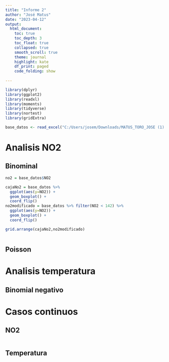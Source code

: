 ```yaml
---
title: "Informe 2"
author: "José Matus"
date: "2023-04-12"
output: 
  html_document:
    toc: true
    toc_depth: 3
    toc_float: true
    collapsed: true
    smooth_scroll: true
    theme: journal
    highlight: kate
    df_print: paged
    code_folding: show
    
---
```

```r
library(dplyr)   
library(ggplot2) 
library(readxl) 
library(moments) 
library(tidyverse)
library(nortest)
library(gridExtra)
```

```r
base_datos <- read_excel("C:/Users/josem/Downloads/MATUS_TORO_JOSE (1).xlsx")

```
# Analisis NO2
## Binominal
```r
no2 = base_datos$NO2

cajaNo2 = base_datos %>%   
  ggplot(aes(y=NO2)) +
  geom_boxplot() +  
  coord_flip()
no2modificado = base_datos %>% filter(NO2 < 142) %>% 
  ggplot(aes(y=NO2)) +
  geom_boxplot() +  
  coord_flip()

grid.arrange(cajaNo2,no2modificado)



```

## Poisson

# Analisis temperatura
## Binomial negativo


# Casos continuos
## NO2
```r

```

## Temperatura

